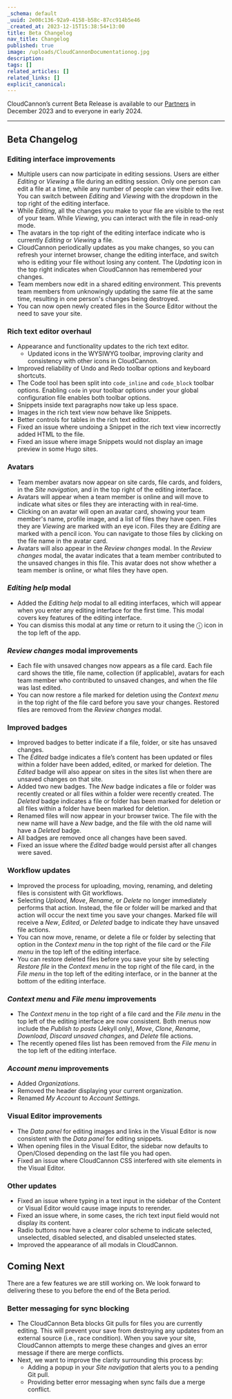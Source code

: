 ```yaml
---
_schema: default
_uuid: 2e08c136-92a9-4158-b58c-87cc914b5e46
_created_at: 2023-12-15T15:38:54+13:00
title: Beta Changelog
nav_title: Changelog
published: true
image: /uploads/CloudCannonDocumentationog.jpg
description:
tags: []
related_articles: []
related_links: []
explicit_canonical:
---
```

CloudCannon’s current Beta Release is available to our [Partners](https://cloudcannon.com/partner-program/) in December 2023 and to everyone in early 2024.

---
## Beta Changelog

### Editing interface improvements

* Multiple users can now participate in editing sessions. Users are either *Editing* or *Viewing* a file during an editing session. Only one person can edit a file at a time, while any number of people can view their edits live. You can switch between *Editing* and *Viewing* with the dropdown in the top right of the editing interface.
* While *Editing*, all the changes you make to your file are visible to the rest of your team. While *Viewing*, you can interact with the file in read-only mode.
* The avatars in the top right of the editing interface indicate who is currently *Editing* or *Viewing* a file.
* CloudCannon periodically updates as you make changes, so you can refresh your internet browser, change the editing interface, and switch who is editing your file without losing any content. The *Updating* icon in the top right indicates when CloudCannon has remembered your changes.
* Team members now edit in a shared editing environment. This prevents team members from unknowingly updating the same file at the same time, resulting in one person's changes being destroyed.
* You can now open newly created files in the Source Editor without the need to save your site.

### Rich text editor overhaul

* Appearance and functionality updates to the rich text editor.
  * Updated icons in the WYSIWYG toolbar, improving clarity and consistency with other icons in CloudCannon.
* Improved reliability of Undo and Redo toolbar options and keyboard shortcuts.
* The Code tool has been split into `code_inline` and `code_block` toolbar options. Enabling `code` in your toolbar options under your global configuration file enables both toolbar options.
* Snippets inside text paragraphs now take up less space.
* Images in the rich text view now behave like Snippets.
* Better controls for tables in the rich text editor.
* Fixed an issue where undoing a Snippet in the rich text view incorrectly added HTML to the file.
* Fixed an issue where image Snippets would not display an image preview in some Hugo sites.

### Avatars

* Team member avatars now appear on site cards, file cards, and folders, in the *Site navigation*, and in the top right of the editing interface.
* Avatars will appear when a team member is online and will move to indicate what sites or files they are interacting with in real-time.
* Clicking on an avatar will open an avatar card, showing your team member's name, profile image, and a list of files they have open. Files they are *Viewing* are marked with an eye icon. Files they are *Editing* are marked with a pencil icon. You can navigate to those files by clicking on the file name in the avatar card.
* Avatars will also appear in the *Review changes* modal. In the *Review changes* modal, the avatar indicates that a team member contributed to the unsaved changes in this file. This avatar does not show whether a team member is online, or what files they have open.

### *Editing help* modal

* Added the *Editing help* modal to all editing interfaces, which will appear when you enter any editing interface for the first time. This modal covers key features of the editing interface.
* You can dismiss this modal at any time or return to it using the ⓘ icon in the top left of the app.

### *Review changes* modal improvements

* Each file with unsaved changes now appears as a file card. Each file card shows the title, file name, collection (if applicable), avatars for each team member who contributed to unsaved changes, and when the file was last edited.
* You can now restore a file marked for deletion using the *Context menu* in the top right of the file card before you save your changes. Restored files are removed from the *Review changes* modal.

### Improved badges

* Improved badges to better indicate if a file, folder, or site has unsaved changes.
* The *Edited* badge indicates a file’s content has been updated or files within a folder have been added, edited, or marked for deletion. The *Edited* badge will also appear on sites in the sites list when there are unsaved changes on that site.
* Added two new badges. The *New* badge indicates a file or folder was recently created or all files within a folder were recently created. The *Deleted* badge indicates a file or folder has been marked for deletion or all files within a folder have been marked for deletion.
* Renamed files will now appear in your browser twice. The file with the new name will have a *New* badge, and the file with the old name will have a *Deleted* badge.
* All badges are removed once all changes have been saved.
* Fixed an issue where the *Edited* badge would persist after all changes were saved.

### Workflow updates

* Improved the process for uploading, moving, renaming, and deleting files is consistent with Git workflows.
* Selecting *Upload*, *Move*, *Rename*, or *Delete* no longer immediately performs that action. Instead, the file or folder will be marked and that action will occur the next time you save your changes. Marked file will receive a *New*, *Edited*, or *Deleted* badge to indicate they have unsaved file actions.
* You can now move, rename, or delete a file or folder by selecting that option in the *Context menu* in the top right of the file card or the *File menu* in the top left of the editing interface.
* You can restore deleted files before you save your site by selecting *Restore file* in the *Context menu* in the top right of the file card, in the *File menu* in the top left of the editing interface, or in the banner at the bottom of the editing interface.

### *Context menu* and *File menu* improvements

* The *Context menu* in the top right of a file card and the *File menu* in the top left of the editing interface are now consistent. Both menus now include the *Publish to posts* (Jekyll only), *Move*, *Clone*, *Rename*, *Download*, *Discard unsaved changes*, and *Delete* file actions.
* The recently opened files list has been removed from the *File menu* in the top left of the editing interface.

### *Account menu* improvements

* Added *Organizations*.
* Removed the header displaying your current organization.
* Renamed *My Account* to *Account Settings*.

### Visual Editor improvements

* The *Data panel* for editing images and links in the Visual Editor is now consistent with the *Data panel* for editing snippets.
* When opening files in the Visual Editor, the sidebar now defaults to Open/Closed depending on the last file you had open.
* Fixed an issue where CloudCannon CSS interfered with site elements in the Visual Editor.

### Other updates

* Fixed an issue where typing in a text input in the sidebar of the Content or Visual Editor would cause image inputs to rerender.
* Fixed an issue where, in some cases, the rich text input field would not display its content.
* Radio buttons now have a clearer color scheme to indicate selected, unselected, disabled selected, and disabled unselected states.
* Improved the appearance of all modals in CloudCannon.

## Coming Next

There are a few features we are still working on. We look forward to delivering these to you before the end of the Beta period.

### Better messaging for sync blocking

* The CloudCannon Beta blocks Git pulls for files you are currently editing. This will prevent your save from destroying any updates from an external source (i.e., race condition). When you save your site, CloudCannon attempts to merge these changes and gives an error message if there are merge conflicts.
* Next, we want to improve the clarity surrounding this process by:
  * Adding a popup in your *Site navigation* that alerts you to a pending Git pull.
  * Providing better error messaging when sync fails due a merge conflict.